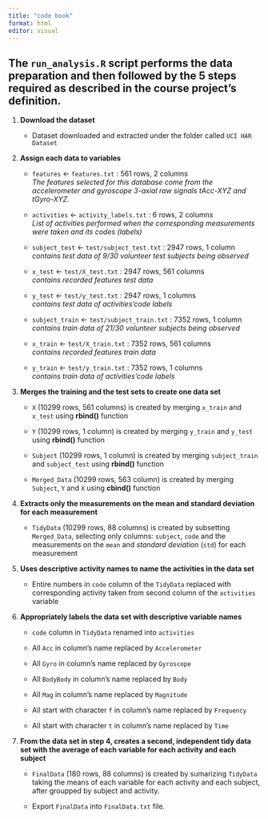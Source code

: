 ```yaml
---
title: "code book"
format: html
editor: visual
---
```


## The `run_analysis.R` script performs the data preparation and then followed by the 5 steps required as described in the course project’s definition.

1.  **Download the dataset**

    -   Dataset downloaded and extracted under the folder called `UCI HAR Dataset`

2.  **Assign each data to variables**

    -   `features` \<- `features.txt` : 561 rows, 2 columns\
        *The features selected for this database come from the accelerometer and gyroscope 3-axial raw signals tAcc-XYZ and tGyro-XYZ.*

    -   `activities` \<- `activity_labels.txt` : 6 rows, 2 columns\
        *List of activities performed when the corresponding measurements were taken and its codes (labels)*

    -   `subject_test` \<- `test/subject_test.txt` : 2947 rows, 1 column\
        *contains test data of 9/30 volunteer test subjects being observed*

    -   `x_test` \<- `test/X_test.txt` : 2947 rows, 561 columns\
        *contains recorded features test data*

    -   `y_test` \<- `test/y_test.txt` : 2947 rows, 1 columns\
        *contains test data of activities’code labels*

    -   `subject_train` \<- `test/subject_train.txt` : 7352 rows, 1 column\
        *contains train data of 21/30 volunteer subjects being observed*

    -   `x_train` \<- `test/X_train.txt` : 7352 rows, 561 columns\
        *contains recorded features train data*

    -   `y_train` \<- `test/y_train.txt` : 7352 rows, 1 columns\
        *contains train data of activities’code labels*

3.  **Merges the training and the test sets to create one data set**

    -   `X` (10299 rows, 561 columns) is created by merging `x_train` and `x_test` using **rbind()** function

    -   `Y` (10299 rows, 1 column) is created by merging `y_train` and `y_test` using **rbind()** function

    -   `Subject` (10299 rows, 1 column) is created by merging `subject_train` and `subject_test` using **rbind()** function

    -   `Merged_Data` (10299 rows, 563 column) is created by merging `Subject`, `Y` and `X` using **cbind()** function

4.  **Extracts only the measurements on the mean and standard deviation for each measurement**

    -   `TidyData` (10299 rows, 88 columns) is created by subsetting `Merged_Data`, selecting only columns: `subject`, `code` and the measurements on the `mean` and *standard deviation* (`std`) for each measurement

5.  **Uses descriptive activity names to name the activities in the data set**

    -   Entire numbers in `code` column of the `TidyData` replaced with corresponding activity taken from second column of the `activities` variable

6.  **Appropriately labels the data set with descriptive variable names**

    -   `code` column in `TidyData` renamed into `activities`

    -   All `Acc` in column’s name replaced by `Accelerometer`

    -   All `Gyro` in column’s name replaced by `Gyroscope`

    -   All `BodyBody` in column’s name replaced by `Body`

    -   All `Mag` in column’s name replaced by `Magnitude`

    -   All start with character `f` in column’s name replaced by `Frequency`

    -   All start with character `t` in column’s name replaced by `Time`

7.  **From the data set in step 4, creates a second, independent tidy data set with the average of each variable for each activity and each subject**

    -   `FinalData` (180 rows, 88 columns) is created by sumarizing `TidyData` taking the means of each variable for each activity and each subject, after groupped by subject and activity.

    -   Export `FinalData` into `FinalData.txt` file.
